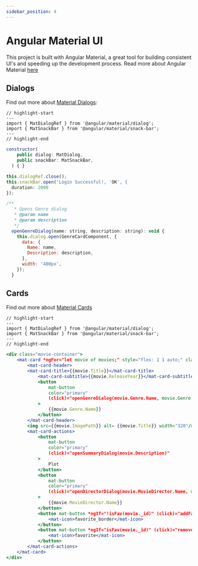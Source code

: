 ```yaml
---
sidebar_position: 4
---
```


# Angular Material UI

This project is built with Angular Material, a great tool for building consistent UI's and speeding up the development process. Read more about Angular Material [here](https://material.angularjs.org/latest/getting-started)

## Dialogs

Find out more about [Material Dialogs](https://material.angularjs.org/latest/demo/dialog):

```text title="Implement Material Dialogs"
// highlight-start
---
import { MatDialogRef } from '@angular/material/dialog';
import { MatSnackBar } from '@angular/material/snack-bar';
---
// highlight-end
```

```jsx title="Adding the Dialog into your component"
constructor(
    public dialog: MatDialog,
    public snackBar: MatSnackBar,
  ) { }
```

```jsx title="Animating Dialogs"
this.dialogRef.close();
this.snackBar.open('Login Successful!, 'OK', {
  duration: 2000
});
```

```jsx title="Making dialogs dynamic"
/**
   * Opens Genre dialog
   * @param name 
   * @param description 
   */
  openGenreDialog(name: string, description: string): void {
    this.dialog.open(GenreCardComponent, {
      data: {
        Name: name, 
        Description: description,
      }, 
      width: '480px',
    });
  }
```

## Cards

Find out more about [Material Cards](https://material.angularjs.org/latest/demo/card)

```text title="Implement Material Card"
// highlight-start
---
import { MatDialogRef } from '@angular/material/dialog';
import { MatSnackBar } from '@angular/material/snack-bar';
---
// highlight-end
```

```jsx title="Using template HTML"
<div class="movie-container">
    <mat-card *ngFor="let movie of movies;" style="flex: 1 1 auto;" class="movie-card">
        <mat-card-header>
        <mat-card-title>{{movie.Title}}</mat-card-title>
            <mat-card-subtitle>{{movie.ReleaseYear}}</mat-card-subtitle>
            <button
                mat-button
                color="primary"
                (click)="openGenreDialog(movie.Genre.Name, movie.Genre.Description)"
            >
                {{movie.Genre.Name}}
            </button>
        </mat-card-header>
        <img src={{movie.ImagePath}} alt= {{movie.Title}} width="320"/>
        <mat-card-actions>
            <button
                mat-button
                color="primary"
                (click)="openSummaryDialog(movie.Description)"
            >
                Plot
            </button>
            <button
                mat-button
                color="primary"
                (click)="openDirectorDialog(movie.MovieDirector.Name, movie.MovieDirector.Bio)"
            >
                {{movie.MovieDirector.Name}}
            </button>
            <button mat-button *ngIf="!isFav(movie._id)" (click)="addFavorite(movie._id)" color="primary">
                <mat-icon>favorite_border</mat-icon>
            </button>
            <button mat-button *ngIf="isFav(movie._id)" (click)="removeFav(movie._id)" color="primary">
                <mat-icon>favorite</mat-icon>
            </button>
        </mat-card-actions>
    </mat-card>
</div>
```
